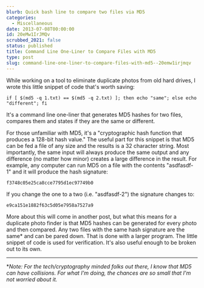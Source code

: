 ```yaml
---
blurb: Quick bash line to compare two files via MD5
categories:
  - Miscellaneous
date: 2013-07-08T00:00:00
id: 20eMw1IrJMQv
scrubbed_2021: false
status: published
title: Command Line One-Liner to Compare Files with MD5
type: post
slug: command-line-one-liner-to-compare-files-with-md5--20emw1irjmqv
---
```


While working on a tool to eliminate duplicate photos from old hard drives, I wrote this little snippet of code that's worth saving:

```bash{numberLines: true}
if [ $(md5 -q 1.txt) == $(md5 -q 2.txt) ]; then echo "same"; else echo "different"; fi
```

It's a command line one-liner that generates MD5 hashes for two files, compares them and states if they are the same or different.

For those unfamiliar with MD5, it's a "cryptographic hash function that produces a 128-bit hash value." The useful part for this snippet is that MD5 can be fed a file of any size and the results is a 32 character string. Most importantly, the same input will always produce the same output and any difference (no matter how minor) creates a large difference in the result. For example, any computer can run MD5 on a file with the contents "asdfasdf-1" and it will produce the hash signature:

	f3748c05e25ca8cce7795d1ec97749b0

If you change the one to a two (i.e. "asdfasdf-2") the signature changes to:

	e9ca151e1882f63c5d05e7958a7527a9

More about this will come in another post, but what this means for a duplicate photo finder is that MD5 hashes can be generated for every photo and then compared. Any two files with the same hash signature are the same* and can be pared down. That is done with a larger program. The little snippet of code is used for verification. It's also useful enough to be broken out to its own.

---


**Note: For the tech/cryptography minded folks out there, I know that MD5 can have collisions. For what I'm doing, the chances are so small that I'm not worried about it.*
